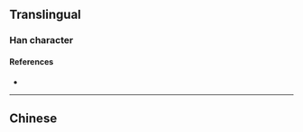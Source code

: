 {{character info/new}}
{{also|殞|隕}}
==Translingual==

===Han character===
{{Han char|rn=78|rad=歹|as=07|sn=11|four=|canj=MNRBO|ids=⿰歹员}}

====References====
* {{Han ref|kx=0581.131|hdz=21387.150|uh=6B92|ud=27538}}

----

==Chinese==
{{zh-see|殞}}